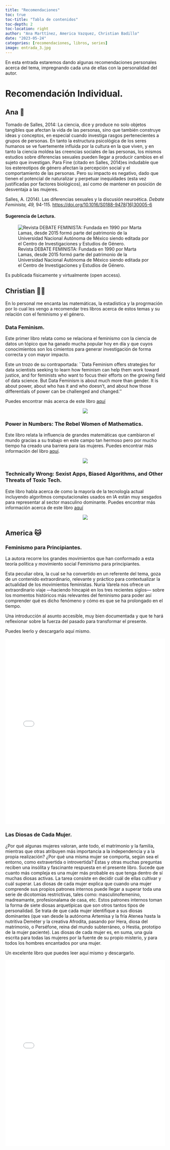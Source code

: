 ```yaml
---
title: "Recomendaciones"
toc: true
toc-title: "Tabla de contenidos"
toc-depth: 2
toc-location: right
author: "Ana Marttínez, America Vazquez, Christian Badillo"
date: "2023-05-24"
categories: [recomendaciones, libros, series]
image: entrada_3.jpg
---
```

<div>
<p>En esta entrada estaremos dando algunas recomendaciones personales acerca del tema, impregnando cada una de ellas con la personalidad del autor.</p>
<div>

# Recomendación Individual.

## Ana 🌚

Tomado de Salles, 2014: La ciencia, dice y produce no solo objetos tangibles que afectan la vida de las personas, sino que también construye ideas y conceptos, en especial cuando investiga rasgos pertenecientes a grupos de personas. En tanto la estructura psicológica de los seres humanos se ve fuertemente influida por la cultura en la que viven, y en tanto la ciencia moldea las creencias sociales de las personas, los mismos estudios sobre diferencias sexuales pueden llegar a producir cambios en el sujeto que investigan. Para Fine (citado en  Salles, 2014)es indudable que los estereotipos de género afectan la percepción social y el comportamiento de las personas. Pero su impacto es negativo, dado que tienen el potencial de naturalizar y perpetuar inequidades (esta vez justificadas por factores biológicos), así como de mantener en posición de desventaja a las mujeres.

Salles, A. (2014). Las diferencias sexuales y la discusión neuroética. *Debate Feminista, 49,* 94-115. [https://doi.org/10.1016/S0188-9478(16)30005-6](https://doi.org/10.1016/S0188-9478(16)30005-6)

#### Sugerencia de Lectura.

![Revista DEBATE FEMINISTA: Fundada en 1990 por Marta Lamas, desde 2015 formó parte del patrimonio de la Universidad Nacional Autónoma de México siendo editada por el Centro de Investigaciones y Estudios de Género.](recom_Ana_blog.jpeg)


Es publicada físicamente y virtualmente (open access). 

## Christian 👨‍💻

En lo personal me encanta las matemáticas, la estadística y la progrmación por lo cual les vengo a recomendar tres libros acerca de estos temas y su relación con el feminismo y el género.

### Data Feminism.

Este primer libro relata como se relaciona el feminismo con la ciencia de datos un tópico que ha ganado mucha popular hoy en día y que cuyos conocimientos son los cimientos para generar investigación de forma correcta y con mayor impacto.

Este un trozo de su contraportada: ``Data Feminism offers strategies for data scientists seeking to learn how feminism can help them work toward justice, and for feminists who want to focus their efforts on the growing field of data science. But Data Feminism is about much more than gender. It is about power, about who has it and who doesn't, and about how those differentials of power can be challenged and changed.''

Puedes encontrar más acerca de este libro [aquí](https://data-feminism.mitpress.mit.edu)

<center>
![](Data_feminism.jpg)
</center>

### Power in Numbers: The Rebel Women of Mathematics.

Este libro relata la influencia de grandes matemáticas que cambiaron el mundo gracias a su trabajo en este campo tan hermoso pero por mucho tiempo ha creado una barrera para las mujeres. Puedes encontrar más información del libro [aquí](https://www.amazon.com/Power-Numbers-Rebel-Women-Mathematics/dp/1631064851).

<center>
![](women_math.jpg)
</center>

### Technically Wrong: Sexist Apps, Biased Algorithms, and Other Threats of Toxic Tech.

Este libro habla acerca de como la mayoría de la tecnología actual incluyendo algorítmos computacionales usados en IA están muy sesgados para representar al sector masculino dominante. Puedes encontrar más información acerca de este libro [aquí](https://www.amazon.com.mx/Technically-Wrong-Sexist-Algorithms-Threats/dp/0393356043)

<center>
![](women_code.jpg)
</center>

## America 🐱

### Feminismo para Principiantes.

La autora recorre los grandes movimientos que han conformado a esta teoría política y movimiento social
Feminismo para principiantes.

Esta peculiar obra, la cual se ha convertido en un referente del tema, goza de un contenido extraordinario, relevante y práctico para contextualizar la actualidad de los movimientos feministas. Nuria Varela nos ofrece un extraordinario viaje —haciendo hincapié en los tres recientes siglos— sobre los momentos históricos más relevantes del feminismo para poder así comprender qué es dicho fenómeno y cómo es que se ha prolongado en el tiempo.

Una introducción al asunto accesible, muy bien documentada y que te hará reflexionar sobre la fuerza del pasado para transformar el presente.

Puedes leerlo y descargarlo aquí mismo.

<embed src="Varela-Nuria-Feminismo-Para-Principiantes.pdf" type="application/pdf" width="100%" height="585px"/>

### Las Diosas de Cada Mujer.

¿Por qué algunas mujeres valoran, ante todo, el matrimonio y la familia, mientras que otras atribuyen más importancia a la independencia y a la propia realización? ¿Por qué una misma mujer se comporta, según sea el entorno, como extravertida o introvertida? Éstas y otras muchas preguntas reciben una insólita y fascinante respuesta en el presente libro. Sucede que cuanto más compleja es una mujer más probable es que tenga dentro de sí muchas diosas activas. La tarea consiste en decidir cuál de ellas cultivar y cuál superar. Las diosas de cada mujer explica que cuando una mujer comprende sus propios patrones internos puede llegar a superar toda una serie de dicotomías restrictivas, tales como: masculinofemenino, madreamante, profesionalama de casa, etc. Estos patrones internos toman la forma de siete diosas arquetípicas que son otros tantos tipos de personalidad. Se trata de que cada mujer identifique a sus diosas dominantes (que van desde la autónoma Artemisa y la fría Atenea hasta la nutritiva Deméter y la creativa Afrodita, pasando por Hera, diosa del matrimonio, o Perséfone, reina del mundo subterráneo, o Hestia, prototipo de la mujer paciente). Las diosas de cada mujer es, en suma, una guía escrita para todas las mujeres por la fuente de su propio misterio, y para todos los hombres encantados por una mujer.

Un excelente libro que puedes leer aquí mismo y descargarlo.

<embed src="LasDiosasdeCadaMujer.pdf" type="application/pdf" width="100%" height="585px"/>
